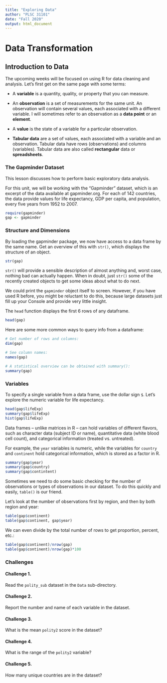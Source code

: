 ```yaml
---
title: "Exploring Data"
author: "PLSC 31101"
date: "Fall 2020"
output: html_document
---
```


# Data Transformation

## Introduction to Data

The upcoming weeks will be focused on using R for data cleaning and analysis. Let's first get on the same page with some terms:

* A **variable** is a quantity, quality, or property that you can measure.

* An **observation** is a set of measurements for the same unit. An observation will contain several values, each associated with a different variable. I will sometimes refer to an observation as a **data point** or an **element**.

* A **value** is the state of a variable for a particular observation. 

* **Tabular data** are a set of values, each associated with a variable and an observation. Tabular data have rows (observations) and columns (variables). Tabular data are also called **rectangular** data or **spreadsheets**. 

### The Gapminder Dataset

This lesson discusses how to perform basic exploratory data analysis.

For this unit, we will be working with the "Gapminder" dataset, which is an excerpt of the data available at gapminder.org. For each of 142 countries, the data provide values for life expectancy, GDP per capita, and population, every five years from 1952 to 2007.

```r
require(gapminder)
gap <- gapminder
```

### Structure and Dimensions

By loading the gapminder package, we now have access to a data frame by the same name. Get an overview of this with `str()`, which displays the structure of an object.

```r
str(gap)
```

`str()` will provide a sensible description of almost anything and, worst case, nothing bad can actually happen. When in doubt, just `str()` some of the recently created objects to get some ideas about what to do next.

We could print the `gapminder` object itself to screen. However, if you have used R before, you might be reluctant to do this, because large datasets just fill up your Console and provide very little insight.

The `head` function displays the first 6 rows of any dataframe.

```r
head(gap)
```

Here are some more common ways to query info from a dataframe:

```r
# Get number of rows and columns:
dim(gap)

# See column names:
names(gap)

# A statistical overview can be obtained with summary():
summary(gap)
```


### Variables

To specify a single variable from a data frame, use the dollar sign `$`. Let’s explore the numeric variable for life expectancy.

```r
head(gap$lifeExp)
summary(gap$lifeExp)
hist(gap$lifeExp)
```

Data frames – unlike matrices in R – can hold variables of different flavors, such as character data (subject ID or name), quantitative data (white blood cell count), and categorical information (treated vs. untreated). 

For example, the `year` variables is numeric, while the variables for `country` and `continent` hold categorical information, which is stored as a factor in R.

```r
summary(gap$year)
summary(gap$country)
summary(gap$contintent)
```

Sometimes we need to do some basic checking for the number of observations or types of observations in our dataset. To do this quickly and easily, `table()` is our friend. 

Let's look at the number of observations first by region, and then by both region and year:

```r
table(gap$continent)
table(gap$continent, gap$year)
```

We can even divide by the total number of rows to get proportion, percent, etc.:

```r
table(gap$continent)/nrow(gap)
table(gap$continent)/nrow(gap)*100
```

### Challenges

#### Challenge 1. {-}

Read the `polity_sub` dataset in the `Data` sub-directory.

#### Challenge 2. {-}

Report the number and name of each variable in the dataset.

#### Challenge 3. {-}

What is the mean `polity2` score in the dataset?

#### Challenge 4. {-}

What is the range of the `polity2` variable?

#### Challenge 5. {-}

How many unique countries are in the dataset?

